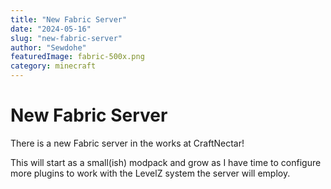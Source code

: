 ```yaml
---
title: "New Fabric Server"
date: "2024-05-16"
slug: "new-fabric-server"
author: "Sewdohe"
featuredImage: fabric-500x.png
category: minecraft
---
```


# New Fabric Server

There is a new Fabric server in the works at CraftNectar!


This will start as a small(ish) modpack and grow as I have time to configure more plugins to work with the LevelZ system the server will employ.


<LogoCloud/>

